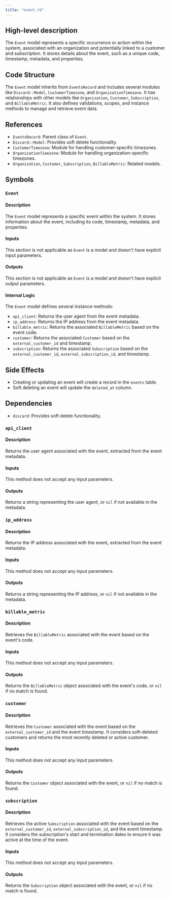 ```yaml
---
title: "event.rb"
---
```


## High-level description
The `Event` model represents a specific occurrence or action within the system, associated with an organization and potentially linked to a customer and subscription. It stores details about the event, such as a unique code, timestamp, metadata, and properties.

## Code Structure
The `Event` model inherits from `EventsRecord` and includes several modules like `Discard::Model`, `CustomerTimezone`, and `OrganizationTimezone`. It has relationships with other models like `Organization`, `Customer`, `Subscription`, and `BillableMetric`. It also defines validations, scopes, and instance methods to manage and retrieve event data.

## References
- `EventsRecord`: Parent class of `Event`.
- `Discard::Model`: Provides soft delete functionality.
- `CustomerTimezone`: Module for handling customer-specific timezones.
- `OrganizationTimezone`: Module for handling organization-specific timezones.
- `Organization`, `Customer`, `Subscription`, `BillableMetric`: Related models.

## Symbols

### `Event`
#### Description
The `Event` model represents a specific event within the system. It stores information about the event, including its code, timestamp, metadata, and properties.

#### Inputs
This section is not applicable as `Event` is a model and doesn't have explicit input parameters.

#### Outputs
This section is not applicable as `Event` is a model and doesn't have explicit output parameters.

#### Internal Logic
The `Event` model defines several instance methods:

- `api_client`: Returns the user agent from the event metadata.
- `ip_address`: Returns the IP address from the event metadata.
- `billable_metric`: Returns the associated `BillableMetric` based on the event code.
- `customer`: Returns the associated `Customer` based on the `external_customer_id` and timestamp.
- `subscription`: Returns the associated `Subscription` based on the `external_customer_id`, `external_subscription_id`, and timestamp.

## Side Effects
- Creating or updating an event will create a record in the `events` table.
- Soft deleting an event will update the `deleted_at` column.

## Dependencies
- `discard`: Provides soft delete functionality.

### `api_client`
#### Description
Returns the user agent associated with the event, extracted from the event metadata.

#### Inputs
This method does not accept any input parameters.

#### Outputs
Returns a string representing the user agent, or `nil` if not available in the metadata.

### `ip_address`
#### Description
Returns the IP address associated with the event, extracted from the event metadata.

#### Inputs
This method does not accept any input parameters.

#### Outputs
Returns a string representing the IP address, or `nil` if not available in the metadata.

### `billable_metric`
#### Description
Retrieves the `BillableMetric` associated with the event based on the event's code.

#### Inputs
This method does not accept any input parameters.

#### Outputs
Returns the `BillableMetric` object associated with the event's code, or `nil` if no match is found.

### `customer`
#### Description
Retrieves the `Customer` associated with the event based on the `external_customer_id` and the event timestamp. It considers soft-deleted customers and returns the most recently deleted or active customer.

#### Inputs
This method does not accept any input parameters.

#### Outputs
Returns the `Customer` object associated with the event, or `nil` if no match is found.

### `subscription`
#### Description
Retrieves the active `Subscription` associated with the event based on the `external_customer_id`, `external_subscription_id`, and the event timestamp. It considers the subscription's start and termination dates to ensure it was active at the time of the event.

#### Inputs
This method does not accept any input parameters.

#### Outputs
Returns the `Subscription` object associated with the event, or `nil` if no match is found.
